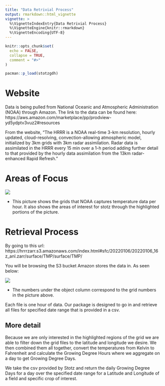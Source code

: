 ```yaml
---
title: "Data Retrivial Process"
output: rmarkdown::html_vignette
vignette: >
  %\VignetteIndexEntry{Data Retrivial Process}
  %\VignetteEngine{knitr::rmarkdown}
  %\VignetteEncoding{UTF-8}
---
```


```r
knitr::opts_chunk$set(
  echo = FALSE, 
  collapse = TRUE,
  comment = "#>"
)
```

```r
pacman::p_load(stotzgdh)
```


# Website

Data is being pulled from National Oceanic and Atmospheric Administration (NOAA) through Amazon. The link to the data can be found here: https://aws.amazon.com/marketplace/pp/prodview-yd5ydptv3vuz2#resources

From the website, "The HRRR is a NOAA real-time 3-km resolution, hourly updated, cloud-resolving, convection-allowing atmospheric model, initialized by 3km grids with 3km radar assimilation. Radar data is assimilated in the HRRR every 15 min over a 1-h period adding further detail to that provided by the hourly data assimilation from the 13km radar-enhanced Rapid Refresh."

# Areas of Focus

![](./images/StotzAreaOfInterest.PNG)


- This picture shows the grids that NOAA captures temperature data per hour. It also shows the areas of interest for stotz through the highlighted portions of the picture. 



# Retrieval Process

By going to this url: https://hrrrzarr.s3.amazonaws.com/index.html#sfc/20220106/20220106_16z_anl.zarr/surface/TMP/surface/TMP/

You will be browsing the S3 bucket Amazon stores the data in. As seen below:

![](./images/file_retrieval.png)

- The numbers under the object column correspond to the grid numbers in the picture above.

Each file is one hour of data. Our package is designed to go in and retrieve all files for specified date range that is provided in a csv. 

## More detail 

Because we are only interested in the highlighted regions of the grid we are able to filter down the grid files to the latitude and longitude we desire. We then combined them all together, convert the temperatures from Kelvin to Fahrenheit and calculate the Growing Degree Hours where we aggregate on a day to get Growing Degree Days.

We take the csv provided by Stotz and return the daily Growing Degree Days for a day over the specified date range for a Latitude and Longitude of a field and specific crop of interest. 




